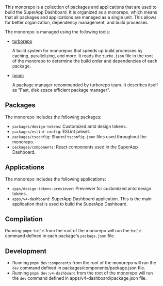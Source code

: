 This monorepo is a collection of packages and applications that are used to build the SuperApp Dashboard. It is organized as a monorepo, which means that all packages and applications are managed as a single unit. This allows for better organization, dependency management, and build processes.

The monorepo is managed using the following tools:

- [turborepo](https://turbo.build/repo)

  A build system for monorepos that speeds up build processes by caching, parallelizing, and more. It reads the `turbo.json` file in the root of the monorepo to determine the build order and dependencies of each package.

- [pnpm](https://pnpm.io/)

  A package manager recommended by turborepo team. It describes itself as "Fast, disk space efficient package manager".

## Packages

The monorepo includes the following packages:

- `packages/design-tokens`: Customized antd design tokens.
- `packages/eslint-config`: ESLint preset.
- `packages/tsconfig`: Shared `tsconfig.json` files used throughout the monorepo.
- `packages/components`: React components used in the SuperApp Dashboard.

## Applications

The monorepo includes the following applications:

- `apps/design-tokens-previewer`: Previewer for customized antd design tokens.
- `apps/v4-dashboard`: SuperApp Dashboard application. This is the main application that is used to build the SuperApp Dashboard.

## Compilation

Running `pnpm build` from the root of the monorepo will run the `build` command defined in each package's `package.json` file.

## Development

- Running `pnpm dev:components` from the root of the monorepo will run the `dev` command defined in packages/components/package.json file.
- Running `pnpm dev:v4-dashboard` from the root of the monorepo will run the `dev` command defined in apps/v4-dashboard/package.json file.
